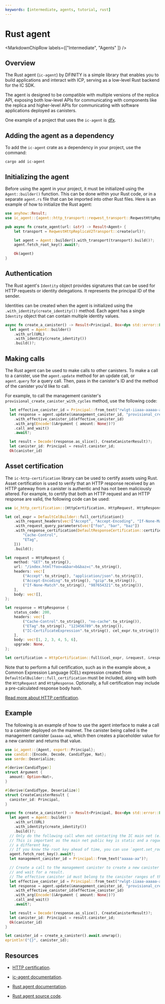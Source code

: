```yaml
---
keywords: [intermediate, agents, tutorial, rust]
---
```



# Rust agent

<MarkdownChipRow labels={["Intermediate", "Agents" ]} />

## Overview

The Rust agent (`ic-agent`) by DFINITY is a simple library that enables you to build applications and interact with ICP, serving as a low-level Rust backend for the IC SDK.

The agent is designed to be compatible with multiple versions of the replica API, exposing both low-level APIs for communicating with components like the replica and higher-level APIs for communicating with software applications deployed as canisters.

One example of a project that uses the `ic-agent` is [dfx](https://github.com/dfinity/sdk).

## Adding the agent as a dependency

To add the `ic-agent` crate as a dependency in your project, use the command:

```
cargo add ic-agent
```

## Initializing the agent

Before using the agent in your project, it must be initialized using the `Agent::builder()` function. This can be done within your Rust code, or in a separate `agent.rs` file that can be imported into other Rust files. Here is an example of how to initialize the Rust agent:

```rust
use anyhow::Result;
use ic_agent::{agent::http_transport::reqwest_transport::ReqwestHttpReplicaV2Transport, Agent};

pub async fn create_agent(url: &str) -> Result<Agent> {
    let transport = ReqwestHttpReplicaV2Transport::create(url)?;

    let agent = Agent::builder().with_transport(transport).build()?;
    agent.fetch_root_key().await?;

    Ok(agent)
}
```


## Authentication

The Rust agent's `Identity` object provides signatures that can be used for HTTP requests or identity delegations. It represents the principal ID of the sender.

Identities can be created when the agent is initialized using the `.with_identity(create_identity())` method. Each agent has a single `Identity` object that can contain multiple identity values.

```rust
async fn create_a_canister() -> Result<Principal, Box<dyn std::error::Error>> {
  let agent = Agent::builder()
    .with_url(URL)
    .with_identity(create_identity())
    .build()?;
```


## Making calls

The Rust agent can be used to make calls to other canisters. To make a call to a canister, use the `agent.update` method for an update call, or `agent.query` for a query call. Then, pass in the canister's ID and the method of the canister you'd like to call.

For example, to call the management canister's `provisional_create_canister_with_cycles` method, use the following code:

```rust
  let effective_canister_id = Principal::from_text("rwlgt-iiaaa-aaaaa-aaaaa-cai").unwrap();
  let response = agent.update(&management_canister_id, "provisional_create_canister_with_cycles")
    .with_effective_canister_id(effective_canister_id)
    .with_arg(Encode!(&Argument { amount: None})?)
    .call_and_wait()
    .await?;

  let result = Decode!(response.as_slice(), CreateCanisterResult)?;
  let canister_id: Principal = result.canister_id;
  Ok(canister_id)
```

## Asset certification

The `ic-http-certification` library can be used to certify assets using Rust. Asset certification is used to verify that an HTTP response received by an HTTP gateway from a canister is authentic and has not been maliciously altered. For example, to certify that both an HTTP request and an HTTP response are valid, the following code can be used:

```rust
use ic_http_certification::{HttpCertification, HttpRequest, HttpResponse, DefaultCelBuilder, DefaultResponseCertification};

let cel_expr = DefaultCelBuilder::full_certification()
    .with_request_headers(vec!["Accept", "Accept-Encoding", "If-None-Match"])
    .with_request_query_parameters(vec!["foo", "bar", "baz"])
    .with_response_certification(DefaultResponseCertification::certified_response_headers(vec![
        "Cache-Control",
        "ETag",
    ]))
    .build();

let request = HttpRequest {
    method: "GET".to_string(),
    url: "/index.html?foo=a&bar=b&baz=c".to_string(),
    headers: vec![
        ("Accept".to_string(), "application/json".to_string()),
        ("Accept-Encoding".to_string(), "gzip".to_string()),
        ("If-None-Match".to_string(), "987654321".to_string()),
    ],
    body: vec![],
};

let response = HttpResponse {
    status_code: 200,
    headers: vec![
        ("Cache-Control".to_string(), "no-cache".to_string()),
        ("ETag".to_string(), "123456789".to_string()),
        ("IC-CertificateExpression".to_string(), cel_expr.to_string()),
    ],
    body: vec![1, 2, 3, 4, 5, 6],
    upgrade: None,
};

let certification = HttpCertification::full(&cel_expr, &request, &response, None);
```

Note that to perform a full certification, such as in the example above, a Common Expression Language (CEL) expression created from `DefaultCelBuilder::full_certification` must be included, along with both the `HttpRequest` and `HttpResponse`. Optionally, a full certification may include a pre-calculated response body hash.

[Read more about HTTP certification](https://github.com/dfinity/response-verification/tree/main/packages/ic-http-certification).

## Example

The following is an example of how to use the agent interface to make a call to a canister deployed on the mainnet. The canister being called is the management canister (`aaaaa-aa`), which then creates a placeholder value for a new canister and returns that value.

```rust
use ic_agent::{Agent, export::Principal};
use candid::{Encode, Decode, CandidType, Nat};
use serde::Deserialize;

#[derive(CandidType)]
struct Argument {
  amount: Option<Nat>,
}

#[derive(CandidType, Deserialize)]
struct CreateCanisterResult {
  canister_id: Principal,
}

async fn create_a_canister() -> Result<Principal, Box<dyn std::error::Error>> {
  let agent = Agent::builder()
    .with_url(URL)
    .with_identity(create_identity())
    .build()?;
  // Only do the following call when not contacting the IC main net (e.g. a local emulator).
  // This is important as the main net public key is static and a rogue network could return
  // a different key.
  // If you know the root key ahead of time, you can use `agent.set_root_key(root_key);`.
  agent.fetch_root_key().await?;
  let management_canister_id = Principal::from_text("aaaaa-aa")?;

  // Create a call to the management canister to create a new canister ID,
  // and wait for a result.
  // The effective canister id must belong to the canister ranges of the subnet at which the canister is created.
  let effective_canister_id = Principal::from_text("rwlgt-iiaaa-aaaaa-aaaaa-cai").unwrap();
  let response = agent.update(&management_canister_id, "provisional_create_canister_with_cycles")
    .with_effective_canister_id(effective_canister_id)
    .with_arg(Encode!(&Argument { amount: None})?)
    .call_and_wait()
    .await?;

  let result = Decode!(response.as_slice(), CreateCanisterResult)?;
  let canister_id: Principal = result.canister_id;
  Ok(canister_id)
}

let canister_id = create_a_canister().await.unwrap();
eprintln!("{}", canister_id);
```

## Resources

- [HTTP certification](https://github.com/dfinity/response-verification/tree/main/packages/ic-http-certification).

- [ic-agent documentation](https://docs.rs/ic-agent/latest/ic_agent).

- [Rust agent documentation](https://docs.rs/ic-agent/latest/ic_agent/struct.Agent.html).

- [Rust agent source code](https://github.com/dfinity/agent-rs).